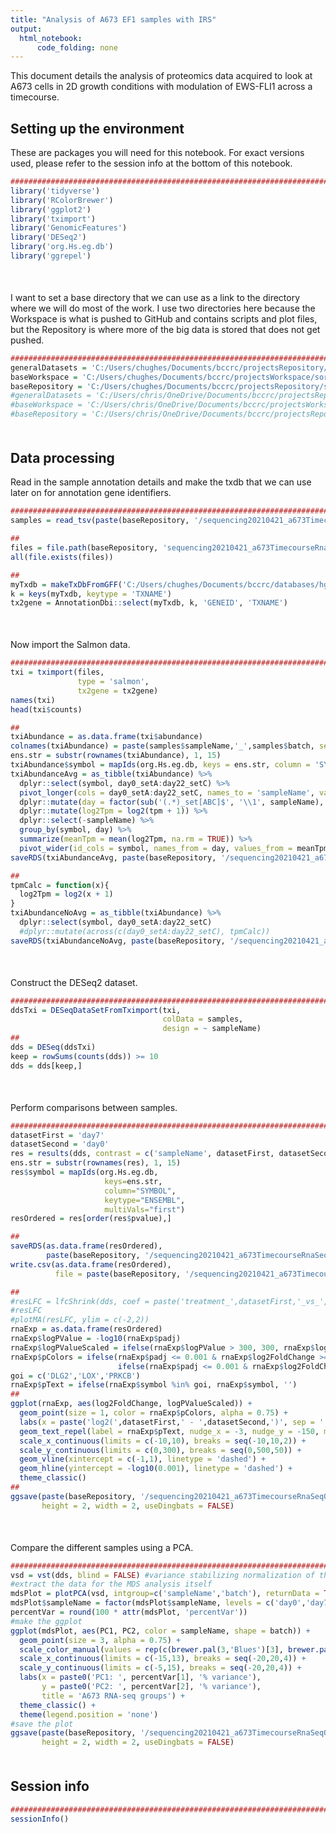 ```yaml
---
title: "Analysis of A673 EF1 samples with IRS"
output:
  html_notebook:
      code_folding: none
---
```


This document details the analysis of proteomics data acquired to look at A673 cells in 2D growth conditions with modulation of EWS-FLI1 across a timecourse.

## Setting up the environment

These are packages you will need for this notebook. For exact versions used, please refer to the session info at the bottom of this notebook.

```r
##########################################################################################
library('tidyverse')
library('RColorBrewer')
library('ggplot2')
library('tximport')
library('GenomicFeatures')
library('DESeq2')
library('org.Hs.eg.db')
library('ggrepel')
```

<div style="margin-bottom:50px;"></div>

I want to set a base directory that we can use as a link to the directory where we will do most of the work. I use two directories here because the Workspace is what is pushed to GitHub and contains scripts and plot files, but the Repository is where more of the big data is stored that does not get pushed.

```r
##########################################################################################
generalDatasets = 'C:/Users/chughes/Documents/bccrc/projectsRepository/generalDatasets'
baseWorkspace = 'C:/Users/chughes/Documents/bccrc/projectsWorkspace/sorensenLab/relatedToDlg2'
baseRepository = 'C:/Users/chughes/Documents/bccrc/projectsRepository/sorensenLab/relatedToDlg2'
#generalDatasets = 'C:/Users/chris/OneDrive/Documents/bccrc/projectsRepository/generalDatasets'
#baseWorkspace = 'C:/Users/chris/OneDrive/Documents/bccrc/projectsWorkspace/sorensenLab/relatedToYbx1'
#baseRepository = 'C:/Users/chris/OneDrive/Documents/bccrc/projectsRepository/sorensenLab/relatedToYbx1'
```

<div style="margin-bottom:50px;"></div>

## Data processing

Read in the sample annotation details and make the txdb that we can use later on for annotation gene identifiers.

```r
##########################################################################################
samples = read_tsv(paste(baseRepository, '/sequencing20210421_a673TimecourseRnaSeqOutput/sampleInfo.txt', sep = ''))

##
files = file.path(baseRepository, 'sequencing20210421_a673TimecourseRnaSeqOutput', paste(samples$barcode, '_', samples$batch, '_quant', sep = ''), 'quant.sf')
all(file.exists(files))

##
myTxdb = makeTxDbFromGFF('C:/Users/chughes/Documents/bccrc/databases/hg38/gencode_gtf/2230c535660fb4774114bfa966a62f823fdb6d21acf138d4.gtf.gz')
k = keys(myTxdb, keytype = 'TXNAME')
tx2gene = AnnotationDbi::select(myTxdb, k, 'GENEID', 'TXNAME')
```

<div style="margin-bottom:50px;"></div>

Now import the Salmon data.

```r
##########################################################################################
txi = tximport(files, 
               type = 'salmon', 
               tx2gene = tx2gene)
names(txi)
head(txi$counts)

##
txiAbundance = as.data.frame(txi$abundance)
colnames(txiAbundance) = paste(samples$sampleName,'_',samples$batch, sep = '')
ens.str = substr(rownames(txiAbundance), 1, 15)
txiAbundance$symbol = mapIds(org.Hs.eg.db, keys = ens.str, column = 'SYMBOL', keytype = 'ENSEMBL', multiVals = 'first')
txiAbundanceAvg = as_tibble(txiAbundance) %>%
  dplyr::select(symbol, day0_setA:day22_setC) %>%
  pivot_longer(cols = day0_setA:day22_setC, names_to = 'sampleName', values_to = 'tpm') %>%
  dplyr::mutate(day = factor(sub('(.*)_set[ABC]$', '\\1', sampleName), levels = c('day0','day7','day9','day10','day11','day14','day17','day22'))) %>%
  dplyr::mutate(log2Tpm = log2(tpm + 1)) %>%
  dplyr::select(-sampleName) %>%
  group_by(symbol, day) %>%
  summarize(meanTpm = mean(log2Tpm, na.rm = TRUE)) %>%
  pivot_wider(id_cols = symbol, names_from = day, values_from = meanTpm)
saveRDS(txiAbundanceAvg, paste(baseRepository, '/sequencing20210421_a673TimecourseRnaSeqOutput/dataset_txiAllSamplesSummarizedMeans.rds', sep = ''))

##
tpmCalc = function(x){
  log2Tpm = log2(x + 1)
}
txiAbundanceNoAvg = as_tibble(txiAbundance) %>%
  dplyr::select(symbol, day0_setA:day22_setC)
  #dplyr::mutate(across(c(day0_setA:day22_setC), tpmCalc))
saveRDS(txiAbundanceNoAvg, paste(baseRepository, '/sequencing20210421_a673TimecourseRnaSeqOutput/dataset_txiAllSamples.rds', sep = ''))
```

<div style="margin-bottom:50px;"></div>

Construct the DESeq2 dataset.

```r
##########################################################################################
ddsTxi = DESeqDataSetFromTximport(txi,
                                  colData = samples,
                                  design = ~ sampleName)
##
dds = DESeq(ddsTxi)
keep = rowSums(counts(dds)) >= 10
dds = dds[keep,]
```

<div style="margin-bottom:50px;"></div>

Perform comparisons between samples.

```r
##########################################################################################
datasetFirst = 'day7'
datasetSecond = 'day0'
res = results(dds, contrast = c('sampleName', datasetFirst, datasetSecond))
ens.str = substr(rownames(res), 1, 15)
res$symbol = mapIds(org.Hs.eg.db,
                     keys=ens.str,
                     column="SYMBOL",
                     keytype="ENSEMBL",
                     multiVals="first")
resOrdered = res[order(res$pvalue),]

##
saveRDS(as.data.frame(resOrdered), 
        paste(baseRepository, '/sequencing20210421_a673TimecourseRnaSeqOutput/dataset_deseq2_', datasetFirst, '-', datasetSecond, '.rds', sep = ''))
write.csv(as.data.frame(resOrdered), 
          file = paste(baseRepository, '/sequencing20210421_a673TimecourseRnaSeqOutput/dataset_deseq2_', datasetFirst, '-', datasetSecond, '.csv', sep = ''))

##
#resLFC = lfcShrink(dds, coef = paste('treatment_',datasetFirst,'_vs_',datasetSecond, sep = ''), type = "apeglm")
#resLFC
#plotMA(resLFC, ylim = c(-2,2))
rnaExp = as.data.frame(resOrdered)
rnaExp$logPValue = -log10(rnaExp$padj)
rnaExp$logPValueScaled = ifelse(rnaExp$logPValue > 300, 300, rnaExp$logPValue)
rnaExp$pColors = ifelse(rnaExp$padj <= 0.001 & rnaExp$log2FoldChange >= 1, brewer.pal(3,'OrRd')[3], 
                        ifelse(rnaExp$padj <= 0.001 & rnaExp$log2FoldChange <= -1, brewer.pal(3,'Blues')[3], brewer.pal(3,'Greys')[2]))
goi = c('DLG2','LOX','PRKCB')
rnaExp$pText = ifelse(rnaExp$symbol %in% goi, rnaExp$symbol, '')
##
ggplot(rnaExp, aes(log2FoldChange, logPValueScaled)) +
  geom_point(size = 1, color = rnaExp$pColors, alpha = 0.75) +
  labs(x = paste('log2(',datasetFirst,' - ',datasetSecond,')', sep = ''), y = '-log10(Adjusted p-value)', title = paste(datasetFirst,' vs ',datasetSecond, sep='')) +
  geom_text_repel(label = rnaExp$pText, nudge_x = -3, nudge_y = -150, max.overlaps = 15000) +
  scale_x_continuous(limits = c(-10,10), breaks = seq(-10,10,2)) +
  scale_y_continuous(limits = c(0,300), breaks = seq(0,500,50)) +
  geom_vline(xintercept = c(-1,1), linetype = 'dashed') +
  geom_hline(yintercept = -log10(0.001), linetype = 'dashed') +
  theme_classic()
##
ggsave(paste(baseRepository, '/sequencing20210421_a673TimecourseRnaSeqOutput/scatter_deseq2_', datasetFirst, '-', datasetSecond, '.pdf', sep = ''),
       height = 2, width = 2, useDingbats = FALSE)
```

<div style="margin-bottom:50px;"></div>

Compare the different samples using a PCA. 

```r
##########################################################################################
vsd = vst(dds, blind = FALSE) #variance stabilizing normalization of the data
#extract the data for the MDS analysis itself
mdsPlot = plotPCA(vsd, intgroup=c('sampleName','batch'), returnData = TRUE)
mdsPlot$sampleName = factor(mdsPlot$sampleName, levels = c('day0','day7','day9','day10','day11','day14','day17','day22'))
percentVar = round(100 * attr(mdsPlot, 'percentVar'))
#make the ggplot
ggplot(mdsPlot, aes(PC1, PC2, color = sampleName, shape = batch)) +
  geom_point(size = 3, alpha = 0.75) +
  scale_color_manual(values = rep(c(brewer.pal(3,'Blues')[3], brewer.pal(3,'OrRd')[3], brewer.pal(7,'Blues')[1:6]),3)) +
  scale_x_continuous(limits = c(-15,13), breaks = seq(-20,20,4)) +
  scale_y_continuous(limits = c(-5,15), breaks = seq(-20,20,4)) +
  labs(x = paste0('PC1: ', percentVar[1], '% variance'), 
       y = paste0('PC2: ', percentVar[2], '% variance'), 
       title = 'A673 RNA-seq groups') +
  theme_classic() +
  theme(legend.position = 'none')
#save the plot
ggsave(paste(baseRepository, '/sequencing20210421_a673TimecourseRnaSeqOutput/pcaplot_a673ShEwsFli1AbundanceVsn.pdf', sep = ''), 
       height = 2, width = 2, useDingbats = FALSE)
```

<div style="margin-bottom:50px;"></div>

## Session info

```r
##########################################################################################
sessionInfo()
```



